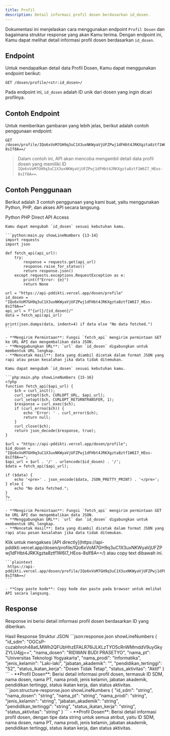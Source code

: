```yaml
---
title: Profil
description: Detail informasi profil dosen berdasarkan id_dosen.
---
```


Dokumentasi ini menjelaskan cara menggunakan endpoint `Profil Dosen` dan bagaimana struktur response yang akan Kamu terima. Dengan endpoint ini, Kamu dapat melihat detail informasi profil dosen berdasarkan `id_dosen`.

## Endpoint

Untuk mendapatkan detail data Profil Dosen, Kamu dapat menggunakan endpoint berikut:

```plaintext
GET /dosen/profile/<str:id_dosen>/
```

Pada endpoint ini, `id_dosen` adalah ID unik dari dosen yang ingin dicari profilnya.

## Contoh Endpoint

Untuk memberikan gambaran yang lebih jelas, berikut adalah contoh penggunaan endpoint:

```plaintext
GET /dosen/profile/IQo6xVoM7GH9q3uC1X3uxNKWyaVjUFZPwj1dFHbt4JRKXgzta8ztf1W6I7_HEos-8sIf8A==/
```

> Dalam contoh ini, API akan mencoba mengambil detail data profil dosen yang memiliki ID `IQo6xVoM7GH9q3uC1X3uxNKWyaVjUFZPwj1dFHbt4JRKXgzta8ztf1W6I7_HEos-8sIf8A==`.

## Contoh Penggunaan

Berikut adalah 3 contoh penggunaan yang kami buat, yaitu menggunakan Python, PHP, dan akses API secara langsung.

<Tabs defaultValue="python" className="pt-5 pb-1">
  <TabsList>
    <TabsTrigger value="python">Python</TabsTrigger>
    <TabsTrigger value="php">PHP</TabsTrigger>
    <TabsTrigger value="direct">Direct API Access</TabsTrigger>
  </TabsList>
  <TabsContent value="python">

    Kamu dapat mengubah `id_dosen` sesuai kebutuhan kamu.

    ```python:main.py showLineNumbers {13-14}
    import requests
    import json

    def fetch_api(api_url):
        try:
            response = requests.get(api_url)
            response.raise_for_status()
            return response.json()
        except requests.exceptions.RequestException as e:
            print(f"Error: {e}")
            return None

    url = "https://api-pddikti.vercel.app/dosen/profile"
    id_dosen = "IQo6xVoM7GH9q3uC1X3uxNKWyaVjUFZPwj1dFHbt4JRKXgzta8ztf1W6I7_HEos-8sIf8A=="
    api_url = f"{url}/{id_dosen}/"
    data = fetch_api(api_url)

    print(json.dumps(data, indent=4) if data else "No data fetched.")
    ```

    - **Mengirim Permintaan**: Fungsi `fetch_api` mengirim permintaan GET ke URL API dan mengembalikan data JSON.
    - **Menggabungkan URL**: `url` dan `id_dosen` digabungkan untuk membentuk URL lengkap.
    - **Mencetak Hasil**: Data yang diambil dicetak dalam format JSON yang rapi atau pesan kesalahan jika data tidak ditemukan.
  </TabsContent>
  <TabsContent value="php">

    Kamu dapat mengubah `id_dosen` sesuai kebutuhan kamu.

    ```php:main.php showLineNumbers {15-16}
    <?php
    function fetch_api($api_url) {
        $ch = curl_init();
        curl_setopt($ch, CURLOPT_URL, $api_url);
        curl_setopt($ch, CURLOPT_RETURNTRANSFER, 1);
        $response = curl_exec($ch);
        if (curl_errno($ch)) {
            echo 'Error: ' . curl_error($ch);
            return null;
        }
        curl_close($ch);
        return json_decode($response, true);
    }

    $url = "https://api-pddikti.vercel.app/dosen/profile";
    $id_dosen = "IQo6xVoM7GH9q3uC1X3uxNKWyaVjUFZPwj1dFHbt4JRKXgzta8ztf1W6I7_HEos-8sIf8A==";
    $api_url = $url . '/' . urlencode($id_dosen) . '/';
    $data = fetch_api($api_url);

    if ($data) {
        echo '<pre>' . json_encode($data, JSON_PRETTY_PRINT) . '</pre>';
    } else {
        echo "No data fetched.";
    }
    ?>
    ```

    - **Mengirim Permintaan**: Fungsi `fetch_api` mengirim permintaan GET ke URL API dan mengembalikan data JSON.
    - **Menggabungkan URL**: `url` dan `id_dosen` digabungkan untuk membentuk URL lengkap.
    - **Mencetak Hasil**: Data yang diambil dicetak dalam format JSON yang rapi atau pesan kesalahan jika data tidak ditemukan.
  </TabsContent>
  <TabsContent value="direct">
    Klik untuk mengakses [API directly](https://api-pddikti.vercel.app/dosen/profile/IQo6xVoM7GH9q3uC1X3uxNKWyaVjUFZPwj1dFHbt4JRKXgzta8ztf1W6I7_HEos-8sIf8A==/) atau copy text dibawah ini.

    ```plaintext
     https://api-pddikti.vercel.app/dosen/profile/IQo6xVoM7GH9q3uC1X3uxNKWyaVjUFZPwj1dFHbt4JRKXgzta8ztf1W6I7_HEos-8sIf8A==/
    ```

    - **Copy paste kode**: Copy kode dan paste pada browser untuk melihat API secara langsung.
  </TabsContent>
</Tabs>

## Response

Response ini berisi detail informasi profil dosen berdasarkan ID yang diberikan.

<Tabs defaultValue="hasil" className="pt-5 pb-1">
  <TabsList>
    <TabsTrigger value="hasil">Hasil Response</TabsTrigger>
    <TabsTrigger value="struktur">Struktur JSON</TabsTrigger>
  </TabsList>
  <TabsContent value="hasil">
    ```json:response.json showLineNumbers
    {
        "id_sdm": "OGCsP-cuzabhroh48atLMWh2QFUbHhzEFALR76iJLKLzTYO5cRnWMmddV9uyGkyZYLU4jg==",
        "nama_dosen": "RIDWAN BUDI PRASETYO",
        "nama_pt": "Universitas Teknologi Yogyakarta",
        "nama_prodi": "Informatika",
        "jenis_kelamin": "Laki-laki",
        "jabatan_akademik": "",
        "pendidikan_tertinggi": "S2",
        "status_ikatan_kerja": "Dosen Tidak Tetap",
        "status_aktivitas": "Aktif"
    }
    ```
    - **Profil Dosen**: Berisi detail informasi profil dosen, termasuk ID SDM, nama dosen, nama PT, nama prodi, jenis kelamin, jabatan akademik, pendidikan tertinggi, status ikatan kerja, dan status aktivitas.
  </TabsContent>
  <TabsContent value="struktur">
    ```json:structure-response.json showLineNumbers
    {
        "id_sdm": "string",
        "nama_dosen": "string",
        "nama_pt": "string",
        "nama_prodi": "string",
        "jenis_kelamin": "string",
        "jabatan_akademik": "string",
        "pendidikan_tertinggi": "string",
        "status_ikatan_kerja": "string",
        "status_aktivitas": "string"
    }
    ```
    - **Profil Dosen**: Berisi detail informasi profil dosen, dengan tipe data string untuk semua atribut, yaitu ID SDM, nama dosen, nama PT, nama prodi, jenis kelamin, jabatan akademik, pendidikan tertinggi, status ikatan kerja, dan status aktivitas.
  </TabsContent>
</Tabs>